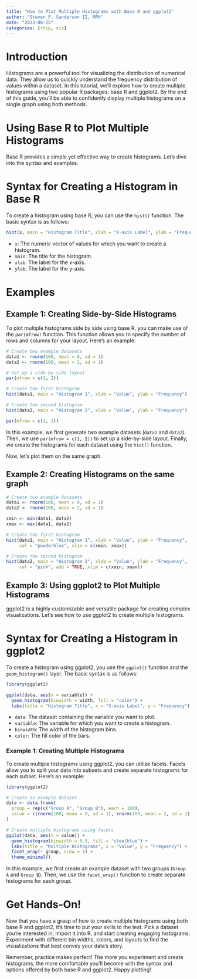 ```yaml
---
title: "How to Plot Multiple Histograms with Base R and ggplot2"
author: "Steven P. Sanderson II, MPH"
date: "2023-08-25"
categories: [rtip, viz]
---
```


# Introduction

Histograms are a powerful tool for visualizing the distribution of numerical data. They allow us to quickly understand the frequency distribution of values within a dataset. In this tutorial, we'll explore how to create multiple histograms using two popular R packages: base R and ggplot2. By the end of this guide, you'll be able to confidently display multiple histograms on a single graph using both methods.

# Using Base R to Plot Multiple Histograms

Base R provides a simple yet effective way to create histograms. Let's dive into the syntax and examples.

# Syntax for Creating a Histogram in Base R

To create a histogram using base R, you can use the `hist()` function. The basic syntax is as follows:

```R
hist(x, main = "Histogram Title", xlab = "X-axis Label", ylab = "Frequency")
```

- `x`: The numeric vector of values for which you want to create a histogram.
- `main`: The title for the histogram.
- `xlab`: The label for the x-axis.
- `ylab`: The label for the y-axis.

# Examples

## Example 1: Creating Side-by-Side Histograms

To plot multiple histograms side by side using base R, you can make use of the `par(mfrow)` function. This function allows you to specify the number of rows and columns for your layout. Here's an example:

```r
# Create two example datasets
data1 <- rnorm(100, mean = 0, sd = 1)
data2 <- rnorm(100, mean = 2, sd = 1)

# Set up a side-by-side layout
par(mfrow = c(1, 2))

# Create the first histogram
hist(data1, main = "Histogram 1", xlab = "Value", ylab = "Frequency")

# Create the second histogram
hist(data2, main = "Histogram 2", xlab = "Value", ylab = "Frequency")

par(mfrow = c(1, 1))
```

In this example, we first generate two example datasets (`data1` and `data2`). Then, we use `par(mfrow = c(1, 2))` to set up a side-by-side layout. Finally, we create the histograms for each dataset using the `hist()` function.

Now, let's plot them on the same graph.

## Example 2: Creating Histograms on the same graph

```r
# Create two example datasets
data1 <- rnorm(100, mean = 0, sd = 1)
data2 <- rnorm(100, mean = 2, sd = 1)

xmin <- min(data1, data2)
xmax <- max(data1, data2)

# Create the first histogram
hist(data1, main = "Histogram 1", xlab = "Value", ylab = "Frequency",
     col = "powderblue", xlim = c(xmin, xmax))

# Create the second histogram
hist(data2, main = "Histogram 2", xlab = "Value", ylab = "Frequency",
     col = "pink", add = TRUE, xlim = c(xmin, xmax))
```

## Example 3: Using ggplot2 to Plot Multiple Histograms

ggplot2 is a highly customizable and versatile package for creating complex visualizations. Let's see how to use ggplot2 to create multiple histograms.

# Syntax for Creating a Histogram in ggplot2

To create a histogram using ggplot2, you use the `ggplot()` function and the `geom_histogram()` layer. The basic syntax is as follows:

```R
library(ggplot2)

ggplot(data, aes(x = variable)) +
  geom_histogram(binwidth = width, fill = "color") +
  labs(title = "Histogram Title", x = "X-axis Label", y = "Frequency")
```

- `data`: The dataset containing the variable you want to plot.
- `variable`: The variable for which you want to create a histogram.
- `binwidth`: The width of the histogram bins.
- `color`: The fill color of the bars.

### Example 1:  Creating Multiple Histograms

To create multiple histograms using ggplot2, you can utilize facets. Facets allow you to split your data into subsets and create separate histograms for each subset. Here's an example:

```r
library(ggplot2)

# Create an example dataset
data <- data.frame(
  group = rep(c("Group A", "Group B"), each = 100),
  value = c(rnorm(100, mean = 0, sd = 1), rnorm(100, mean = 2, sd = 1))
)

# Create multiple histograms using facets
ggplot(data, aes(x = value)) +
  geom_histogram(binwidth = 0.5, fill = "steelblue") +
  labs(title = "Multiple Histograms", x = "Value", y = "Frequency") +
  facet_wrap(~ group, nrow = 1) +
  theme_minimal()
```

In this example, we first create an example dataset with two groups (`Group A` and `Group B`). Then, we use the `facet_wrap()` function to create separate histograms for each group.

# Get Hands-On!

Now that you have a grasp of how to create multiple histograms using both base R and ggplot2, it's time to put your skills to the test. Pick a dataset you're interested in, import it into R, and start creating engaging histograms. Experiment with different bin widths, colors, and layouts to find the visualizations that best convey your data's story.

Remember, practice makes perfect! The more you experiment and create histograms, the more comfortable you'll become with the syntax and options offered by both base R and ggplot2. Happy plotting!